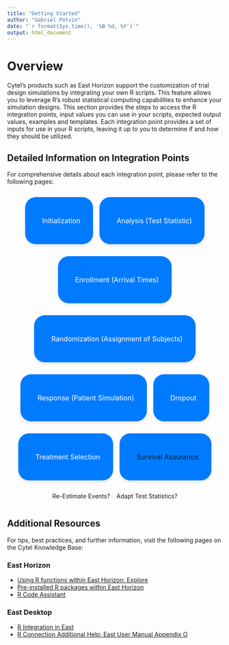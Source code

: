 ```yaml
---
title: "Getting Started"
author: "Gabriel Potvin"
date: "`r format(Sys.time(), '%B %d, %Y')`"
output: html_document
---
```


<style>
.button-container {
    text-align: center;
    display: flex;
    flex-wrap: wrap;
    justify-content: center;
    column-gap: 15px;
}
.button {
    font-size: 16px;
    display: flex;
    align-items: center;
    height: 50px;
    text-decoration: none;
    background-color: #007BFF;
    color: white;
    border-radius: 25px;
    box-shadow: 0 4px 6px rgba(0, 0, 0, 0.1);
    transition: background-color 0.3s, transform 0.3s;
    padding: 30px;
}
.button:hover {
    background-color: #0056b3;
    transform: scale(1.05);
}
.button i {
    margin-right: 10px;
}
</style>

# Overview

Cytel's products such as East Horizon support the customization of trial design simulations by integrating your own R scripts. This feature allows you to leverage R's robust statistical computing capabilities to enhance your simulation designs. This section provides the steps to access the R integration points, input values you can use in your scripts, expected output values, examples and templates. Each integration point provides a set of inputs for use in your R scripts, leaving it up to you to determine if and how they should be utilized.

## Detailed Information on Integration Points

For comprehensive details about each integration point, please refer to the following pages:

:::: {.button-container}
<a href="IntegrationPointInitialization.html" class="button"><i class="fas fa-cogs"></i> Initialization</a>

<a href="IntegrationPointAnalysis.html" class="button"><i class="fas fa-chart-bar"></i> Analysis (Test Statistic)</a>

<a href="IntegrationPointEnrollment.html" class="button"><i class="fas fa-user-clock"></i> Enrollment (Arrival Times)</a>

<a href="IntegrationPointRandomization.html" class="button"><i class="fas fa-random"></i> Randomization (Assignment of Subjects)</a>

<a href="IntegrationPointResponse.html" class="button"><i class="fas fa-user-md"></i> Response (Patient Simulation)</a>

<a href="IntegrationPointDropout.html" class="button"><i class="fas fa-user-slash"></i> Dropout</a>

<a href="IntegrationPointTreatmentSelection.html" class="button"><i class="fas fa-project-diagram"></i> Treatment Selection</a>

<a href="" class="button"><i class="fas fa-shield-alt"></i> Survival Assurance</a>

Re-Estimate Events?

Adapt Test Statistics?

::::

## Additional Resources

For tips, best practices, and further information, visit the following pages on the Cytel Knowledge Base:

### East Horizon

- [Using R functions within East Horizon: Explore](https://knowledge.cytel.com/r-connection)
- [Pre-installed R packages within East Horizon](https://knowledge.cytel.com/pre-installed-r-packages-within-east-horizon)
- [R Code Assistant](https://knowledge.cytel.com/r-code-assistant)

### East Desktop

- [R Integration in East](https://knowledge.cytel.com/r-integration-east)
- [R Connection Additional Help: East User Manual Appendix O](https://knowledge.cytel.com/r-connect-additional-help-east-user-manual-chapter-o)
